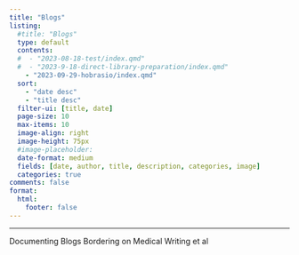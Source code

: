 ---
title: "Blogs"
listing:
  #title: "Blogs"
  type: default
  contents: 
  #  - "2023-08-18-test/index.qmd"
  #  - "2023-9-18-direct-library-preparation/index.qmd"
    - "2023-09-29-hobrasio/index.qmd"
  sort: 
    - "date desc"
    - "title desc"
  filter-ui: [title, date]
  page-size: 10
  max-items: 10
  image-align: right
  image-height: 75px
  #image-placeholder:
  date-format: medium
  fields: [date, author, title, description, categories, image]
  categories: true
comments: false
format: 
  html: 
    footer: false
---

----------------------------------------

Documenting Blogs Bordering on Medical Writing et al
